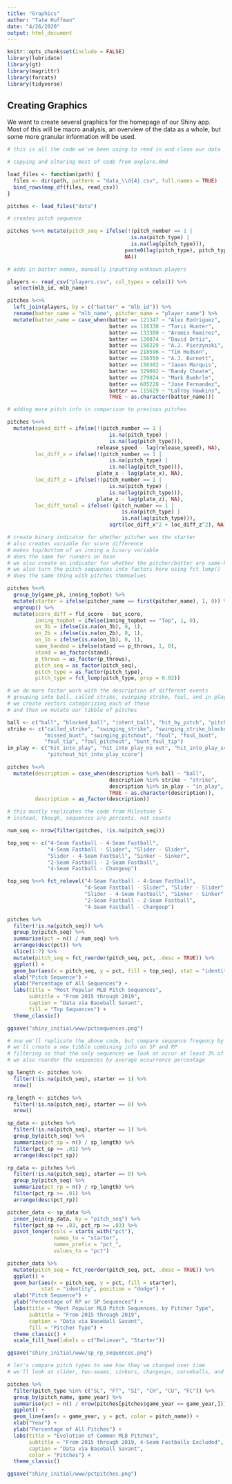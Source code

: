 ```yaml
---
title: "Graphics"
author: "Tate Huffman"
date: "4/26/2020"
output: html_document
---
```


```r
knitr::opts_chunk$set(include = FALSE)
library(lubridate)
library(gt)
library(magrittr)
library(forcats)
library(tidyverse)
```

## Creating Graphics

We want to create several graphics for the homepage of our Shiny app. Most of this will be macro analysis, an overview of the data as a whole, but some more granular information will be used.

```r

# this is all the code we've been using to read in and clean our data

# copying and altering most of code from explore.Rmd

load_files <- function(path) { 
  files <- dir(path, pattern = "data_\\d{4}.csv", full.names = TRUE)
  bind_rows(map_df(files, read_csv))
}

pitches <- load_files("data")

# creates pitch sequence

pitches %<>% mutate(pitch_seq = ifelse(!(pitch_number == 1 |
                                        is.na(pitch_type) |
                                        is.na(lag(pitch_type))), 
                                      paste0(lag(pitch_type), pitch_type),
                                      NA))

# adds in batter names, manually inputting unknown players

players <- read_csv("players.csv", col_types = cols()) %>% 
  select(mlb_id, mlb_name)

pitches %<>% 
  left_join(players, by = c("batter" = "mlb_id")) %>% 
  rename(batter_name = "mlb_name", pitcher_name = "player_name") %>% 
  mutate(batter_name = case_when(batter == 121347 ~ "Alex Rodriguez",
                                 batter == 116338 ~ "Torii Hunter",
                                 batter == 133380 ~ "Aramis Ramirez",
                                 batter == 120074 ~ "David Ortiz",
                                 batter == 150229 ~ "A.J. Pierzynski",
                                 batter == 218596 ~ "Tim Hudson",
                                 batter == 150359 ~ "A.J. Burnett",
                                 batter == 150302 ~ "Jason Marquis",
                                 batter == 329092 ~ "Randy Choate",
                                 batter == 279824 ~ "Mark Buehrle",
                                 batter == 605228 ~ "Jose Fernandez",
                                 batter == 115629 ~ "LaTroy Hawkins",
                                 TRUE ~ as.character(batter_name)))

# adding more pitch info in comparison to previous pitches

pitches %<>% 
  mutate(speed_diff = ifelse(!(pitch_number == 1 | 
                                 is.na(pitch_type) | 
                                 is.na(lag(pitch_type))),
                             release_speed - lag(release_speed), NA),
         loc_diff_x = ifelse(!(pitch_number == 1 | 
                                 is.na(pitch_type) | 
                                 is.na(lag(pitch_type))),
                             plate_x - lag(plate_x), NA),
         loc_diff_z = ifelse(!(pitch_number == 1 | 
                                 is.na(pitch_type) | 
                                 is.na(lag(pitch_type))),
                             plate_z - lag(plate_z), NA),
         loc_diff_total = ifelse(!(pitch_number == 1 | 
                                     is.na(pitch_type) | 
                                     is.na(lag(pitch_type))),
                                 sqrt(loc_diff_x^2 + loc_diff_z^2), NA))

# create binary indicator for whether pitcher was the starter
# also creates variable for score difference
# makes top/bottom of an inning a binary variable
# does the same for runners on base
# we also create an indicator for whether the pitcher/batter are same-handed
# we also turn the pitch sequences into factors here using fct_lump()
# does the same thing with pitches themselves

pitches %<>% 
  group_by(game_pk, inning_topbot) %>% 
  mutate(starter = ifelse(pitcher_name == first(pitcher_name), 1, 0)) %>% 
  ungroup() %>% 
  mutate(score_diff = fld_score - bat_score,
         inning_topbot = ifelse(inning_topbot == "Top", 1, 0),
         on_3b = ifelse(is.na(on_3b), 0, 1),
         on_2b = ifelse(is.na(on_2b), 0, 1),
         on_1b = ifelse(is.na(on_1b), 0, 1),
         same_handed = ifelse(stand == p_throws, 1, 0),
         stand = as_factor(stand),
         p_throws = as_factor(p_throws),
         pitch_seq = as_factor(pitch_seq),
         pitch_type = as_factor(pitch_type), 
         pitch_type = fct_lump(pitch_type, prop = 0.02))

# we do more factor work with the description of different events
# grouping into ball, called strike, swinging strike, foul, and in play
# we create vectors categorizing each of these
# and then we mutate our tibble of pitches

ball <- c("ball", "blocked_ball", "intent_ball", "hit_by_pitch", "pitchout")
strike <- c("called_strike", "swinging_strike", "swinging_strike_blocked", 
            "missed_bunt", "swinging_pitchout", "foul", "foul_bunt", 
            "foul_tip", "foul_pitchout", "bunt_foul_tip")
in_play <- c("hit_into_play", "hit_into_play_no_out", "hit_into_play_score",
             "pitchout_hit_into_play_score")

pitches %<>% 
  mutate(description = case_when(description %in% ball ~ "ball",
                                 description %in% strike ~ "strike", 
                                 description %in% in_play ~ "in_play",
                                 TRUE ~ as.character(description)),
         description = as_factor(description))

```

```r

# this mostly replicates the code from Milestone 5
# instead, though, sequences are percents, not counts

num_seq <- nrow(filter(pitches, !is.na(pitch_seq)))

top_seq <- c("4-Seam Fastball - 4-Seam Fastball", 
             "4-Seam Fastball - Slider", "Slider - Slider", 
             "Slider - 4-Seam Fastball", "Sinker - Sinker", 
             "2-Seam Fastball - 2-Seam Fastball",
             "4-Seam Fastball - Changeup")

top_seq %<>% fct_relevel("4-Seam Fastball - 4-Seam Fastball", 
                         "4-Seam Fastball - Slider", "Slider - Slider",
                         "Slider - 4-Seam Fastball", "Sinker - Sinker", 
                         "2-Seam Fastball - 2-Seam Fastball",
                         "4-Seam Fastball - Changeup")

pitches %>% 
  filter(!is.na(pitch_seq)) %>% 
  group_by(pitch_seq) %>% 
  summarise(pct = n() / num_seq) %>%
  arrange(desc(pct)) %>%
  slice(1:7) %>% 
  mutate(pitch_seq = fct_reorder(pitch_seq, pct, .desc = TRUE)) %>% 
  ggplot() +
  geom_bar(aes(x = pitch_seq, y = pct, fill = top_seq), stat = "identity") +
  xlab("Pitch Sequence") +
  ylab("Percentage of All Sequences") +
  labs(title = "Most Popular MLB Pitch Sequences",
       subtitle = "From 2015 through 2019",
       caption = "Data via Baseball Savant",
       fill = "Top Sequences") +
  theme_classic()

ggsave("shiny_initial/www/pctsequences.png")

# now we'll replicate the above code, but compare sequence freqency by SP/RP
# we'll create a new tibble combining info on SP and RP
# filtering so that the only sequences we look at occur at least 3% of the time
# we also reorder the sequences by average occurrence percentage

sp_length <- pitches %>% 
  filter(!is.na(pitch_seq), starter == 1) %>% 
  nrow()

rp_length <- pitches %>% 
  filter(!is.na(pitch_seq), starter == 0) %>% 
  nrow()

sp_data <- pitches %>%
  filter(!is.na(pitch_seq), starter == 1) %>% 
  group_by(pitch_seq) %>% 
  summarize(pct_sp = n() / sp_length) %>% 
  filter(pct_sp >= .01) %>% 
  arrange(desc(pct_sp))

rp_data <- pitches %>% 
  filter(!is.na(pitch_seq), starter == 0) %>% 
  group_by(pitch_seq) %>% 
  summarize(pct_rp = n() / rp_length) %>% 
  filter(pct_rp >= .01) %>% 
  arrange(desc(pct_rp))

pitcher_data <- sp_data %>% 
  inner_join(rp_data, by = "pitch_seq") %>% 
  filter(pct_sp >= .03, pct_rp >= .03) %>%
  pivot_longer(cols = starts_with("pct"),
               names_to = "starter",
               names_prefix = "pct_",
               values_to = "pct")

pitcher_data %>% 
  mutate(pitch_seq = fct_reorder(pitch_seq, pct, .desc = TRUE)) %>% 
  ggplot() +
  geom_bar(aes(x = pitch_seq, y = pct, fill = starter), 
           stat = "identity", position = "dodge") +
  xlab("Pitch Sequence") +
  ylab("Percentage of RP or SP Sequences") +
  labs(title = "Most Popular MLB Pitch Sequences, by Pitcher Type",
       subtitle = "From 2015 through 2019",
       caption = "Data via Baseball Savant",
       fill = "Pitcher Type") +
  theme_classic() +
  scale_fill_hue(labels = c("Reliever", "Starter"))

ggsave("shiny_initial/www/sp_rp_sequences.png")

# let's compare pitch types to see how they've changed over time
# we'll look at slider, two-seams, sinkers, changeups, curveballs, and cutters

pitches %>% 
  filter(pitch_type %in% c("SL", "FT", "SI", "CH", "CU", "FC")) %>% 
  group_by(pitch_name, game_year) %>% 
  summarise(pct = n() / nrow(pitches[pitches$game_year == game_year,])) %>%
  ggplot() +
  geom_line(aes(x = game_year, y = pct, color = pitch_name)) +
  xlab("Year") +
  ylab("Percentage of All Pitches") +
  labs(title = "Evolution of Common MLB Pitches",
       subtitle = "From 2015 through 2019, 4-Seam Fastballs Excluded",
       caption = "Data via Baseball Savant",
       color = "Pitches") +
  theme_classic()

ggsave("shiny_initial/www/pctpitches.png")

```


